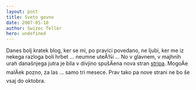 ```yaml
---
layout: post
title: Sveto govno
date: 2007-05-10
author: Swizec Teller
hero: undefined
---
```


Danes bolj kratek blog, ker se mi, po pravici povedano, ne ljubi, ker me iz nekega razloga boli hrbet ... neumne uteÅ¾i ... No v glavnem, v majhnih urah današnjega jutra je bila v divjino spušÄena nova stran [stripa](http://swizec.com/index.php/mode=show_comics/comic=7). MogoÄe malÄek pozno, za las ... samo tri mesece. Prav tako pa nove strani ne bo še vsaj do oktobra.
